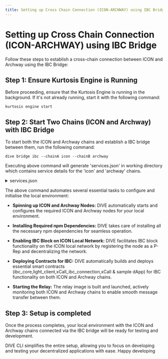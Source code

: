 ```yaml
---
title: Setting up Cross Chain Connection (ICON-ARCHWAY) using IBC Bridge
---
```




# Setting up Cross Chain Connection (ICON-ARCHWAY) using IBC Bridge

Follow these steps to establish a cross-chain connection between ICON and Archway using the IBC Bridge:

## Step 1: Ensure Kurtosis Engine is Running

Before proceeding, ensure that the Kurtosis Engine is running in the background. If it's not already running, start it with the following command:

```filename="" copy
kurtosis engine start
```

## Step 2:  Start Two Chains (ICON and Archway) with IBC Bridge

To start both the ICON and Archway chains and establish a IBC bridge between them, run the following command:

```filename="" copy
dive bridge ibc --chainA icon --chainB archway
```

Executing above command will generate 'services.json' in working directory which contains service details for the 'icon' and 'archway' chains.

<details>
<summary>
services.json
</summary>
{/* 
```filename="" copy
{
	"bridge": "false",
	"chains": {
		"eth": {
			"block_number": "30",
			"endpoint": "http://172.16.0.6:8545",
			"endpoint_public": "http://172.16.0.3:8544",
			"keypassword": "password",
			"keystore_path": "keystores/eth_keystore.json",
			"network": "0x301824.eth",
			"network_name": "eth",
			"nid": "0x301824",
			"service_name": "el-1-geth-lighthouse"
		},
		"icon": {
			"block_number": "242",
			"endpoint": "http://172.16.0.2:9080/api/v3/icon_dex",
			"endpoint_public": "http://127.0.0.1:8090/api/v3/icon_dex",
			"keypassword": "gochain",
			"keystore_path": "keystores/keystore.json",
			"network": "0x3.icon",
			"networkId": "0x1",
			"networkTypeId": "0x1",
			"network_name": "icon-0",
			"nid": "0x3",
			"service_name": "icon-node-0"
		}
	},
	"contracts": {
		"eth": {
			"bmc": "0xB9D7a3554F221B34f49d7d3C61375E603aFb699e",
			"bmcm": "0xAb2A01BC351770D09611Ac80f1DE076D56E0487d",
			"bmcs": "0xBFF5cD0aA560e1d1C6B1E2C347860aDAe1bd8235",
			"bmv": "0x765E6b67C589A4b40184AEd9D9ae7ba40E32F8d4",
			"dapp": "0x9bE03fF3E1888A216f9e48c68B587A89c5b94CD6",
			"xcall": "0x5911A6541729C227fAda7D5187ee7518B47fB237"
		},
		"icon": {
			"bmc": "cx14303a14cbfd58b9bcd61b62b786b387f39be25a",
			"bmv": "cx71337318cf13aa3fd805c75a38f4d5f800cd627c",
			"dapp": "cx90bc909409ff8ba200b5a866e1bb952c39fa1f4a",
			"xcall": "cx5dce8a39a49faadee03a02e6b33173aef91d4e67"
		}
	},
	"links": {
		"dst": "eth",
		"src": "icon"
	}
}
``` */}
</details>

The above command automates several essential tasks to configure and initialise the local environment:

- **Spinning up ICON and Archway Nodes:** DIVE automatically starts and configures the required ICON and Archway nodes for your local environment.

- **Installing Required npm Dependencies:** DIVE takes care of installing all the necessary npm dependencies for seamless operation.

- **Enabling IBC Block on ICON Local Network:** DIVE facilitates IBC block functionality on the ICON local network by registering the node as a P-Rep and decentralizing the network.

- **Deploying Contracts for IBC:** DIVE automatically builds and deploys essential smart contracts (ibc_core,light_client,xCall_ibc_connection,xCall & sample dApp) for IBC functionality on both ICON and Archway chains.

- **Starting the Relay:** The relay image is built and launched, actively monitoring both ICON and Archway chains to enable smooth message transfer between them.


## Step 3: Setup is completed
Once the process completes, your local environment with the ICON and Archway chains connected via the IBC bridge will be ready for testing and development.

DIVE CLI simplifies the entire setup, allowing you to focus on developing and testing your decentralized applications with ease. Happy developing 